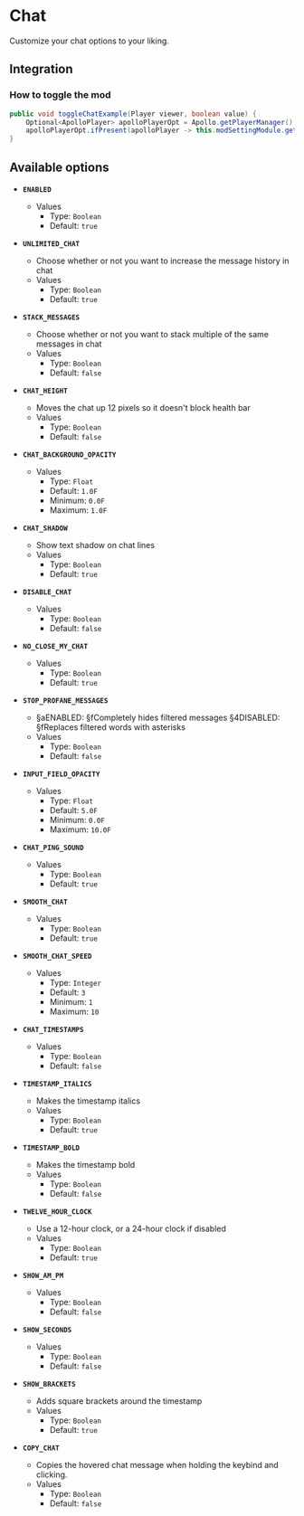 # Chat

Customize your chat options to your liking.

## Integration

### How to toggle the mod

```java
public void toggleChatExample(Player viewer, boolean value) {
    Optional<ApolloPlayer> apolloPlayerOpt = Apollo.getPlayerManager().getPlayer(viewer.getUniqueId());
    apolloPlayerOpt.ifPresent(apolloPlayer -> this.modSettingModule.getOptions().set(apolloPlayer, ModChat.ENABLED, value));
}
```

## Available options

- __`ENABLED`__
    - Values
        - Type: `Boolean`
        - Default: `true`

- __`UNLIMITED_CHAT`__
    - Choose whether or not you want to increase the message history in chat
    - Values
        - Type: `Boolean`
        - Default: `true`

- __`STACK_MESSAGES`__
    - Choose whether or not you want to stack multiple of the same messages in chat
    - Values
        - Type: `Boolean`
        - Default: `false`

- __`CHAT_HEIGHT`__
    - Moves the chat up 12 pixels so it doesn't block health bar
    - Values
        - Type: `Boolean`
        - Default: `false`

- __`CHAT_BACKGROUND_OPACITY`__
    - Values
        - Type: `Float`
        - Default: `1.0F`
        - Minimum: `0.0F`
        - Maximum: `1.0F`

- __`CHAT_SHADOW`__
    - Show text shadow on chat lines
    - Values
        - Type: `Boolean`
        - Default: `true`

- __`DISABLE_CHAT`__
    - Values
        - Type: `Boolean`
        - Default: `false`

- __`NO_CLOSE_MY_CHAT`__
    - Values
        - Type: `Boolean`
        - Default: `true`

- __`STOP_PROFANE_MESSAGES`__
    - §aENABLED: §fCompletely hides filtered messages 
§4DISABLED: §fReplaces filtered words with asterisks
    - Values
        - Type: `Boolean`
        - Default: `false`

- __`INPUT_FIELD_OPACITY`__
    - Values
        - Type: `Float`
        - Default: `5.0F`
        - Minimum: `0.0F`
        - Maximum: `10.0F`

- __`CHAT_PING_SOUND`__
    - Values
        - Type: `Boolean`
        - Default: `true`

- __`SMOOTH_CHAT`__
    - Values
        - Type: `Boolean`
        - Default: `true`

- __`SMOOTH_CHAT_SPEED`__
    - Values
        - Type: `Integer`
        - Default: `3`
        - Minimum: `1`
        - Maximum: `10`

- __`CHAT_TIMESTAMPS`__
    - Values
        - Type: `Boolean`
        - Default: `false`

- __`TIMESTAMP_ITALICS`__
    - Makes the timestamp italics
    - Values
        - Type: `Boolean`
        - Default: `true`

- __`TIMESTAMP_BOLD`__
    - Makes the timestamp bold
    - Values
        - Type: `Boolean`
        - Default: `false`

- __`TWELVE_HOUR_CLOCK`__
    - Use a 12-hour clock, or a 24-hour clock if disabled
    - Values
        - Type: `Boolean`
        - Default: `true`

- __`SHOW_AM_PM`__
    - Values
        - Type: `Boolean`
        - Default: `false`

- __`SHOW_SECONDS`__
    - Values
        - Type: `Boolean`
        - Default: `false`

- __`SHOW_BRACKETS`__
    - Adds square brackets around the timestamp
    - Values
        - Type: `Boolean`
        - Default: `true`

- __`COPY_CHAT`__
    - Copies the hovered chat message when holding the keybind and clicking.
    - Values
        - Type: `Boolean`
        - Default: `false`

